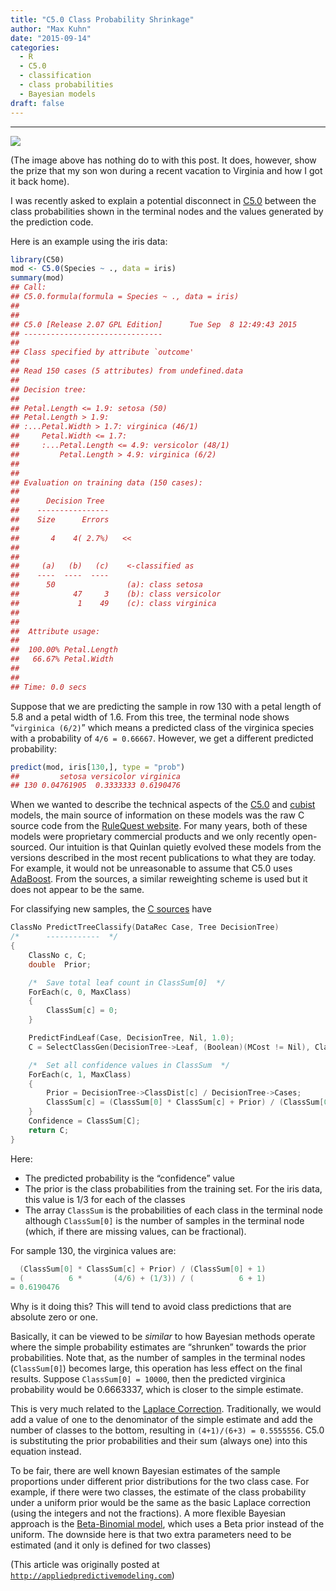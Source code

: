 ```yaml
---
title: "C5.0 Class Probability Shrinkage"
author: "Max Kuhn"
date: "2015-09-14"
categories:
  - R
  - C5.0
  - classification
  - class probabilities
  - Bayesian models
draft: false
--- 
```


<hr>

![](pika.png){fig-align="center"}

(The image above has nothing do to with this post. It does, however, show the prize that my son won during a recent vacation to Virginia and how I got it back home). 

I was recently asked to explain a potential disconnect in [C5.0](https://github.com/topepo/C5.0) between the class probabilities shown in the terminal nodes and the values generated by the prediction code. 

Here is an example using the iris data:

```r
library(C50)
mod <- C5.0(Species ~ ., data = iris)
summary(mod)
## Call:
## C5.0.formula(formula = Species ~ ., data = iris)
## 
## 
## C5.0 [Release 2.07 GPL Edition]  	Tue Sep  8 12:49:43 2015
## -------------------------------
## 
## Class specified by attribute `outcome'
## 
## Read 150 cases (5 attributes) from undefined.data
## 
## Decision tree:
## 
## Petal.Length <= 1.9: setosa (50)
## Petal.Length > 1.9:
## :...Petal.Width > 1.7: virginica (46/1)
##     Petal.Width <= 1.7:
##     :...Petal.Length <= 4.9: versicolor (48/1)
##         Petal.Length > 4.9: virginica (6/2)
## 
## 
## Evaluation on training data (150 cases):
## 
## 	    Decision Tree   
## 	  ----------------  
## 	  Size      Errors  
## 
## 	     4    4( 2.7%)   <<
## 
## 
## 	   (a)   (b)   (c)    <-classified as
## 	  ----  ----  ----
## 	    50                (a): class setosa
## 	          47     3    (b): class versicolor
## 	           1    49    (c): class virginica
## 
## 
## 	Attribute usage:
## 
## 	100.00%	Petal.Length
## 	 66.67%	Petal.Width
## 
## 
## Time: 0.0 secs
```

Suppose that we are predicting the sample in row 130 with a petal length of 5.8 and a petal width of 1.6. From this tree, the terminal node shows "`virginica (6/2)`" which means a predicted class of the virginica species with a probability of `4/6 = 0.66667`. However, we get a different predicted probability:

```r
predict(mod, iris[130,], type = "prob")
##         setosa versicolor virginica
## 130 0.04761905  0.3333333 0.6190476
```

When we wanted to describe the technical aspects of the [C5.0](https://www.rulequest.com/see5-info.html) and [cubist](https://www.rulequest.com/cubist-info.html) models, the main source of information on these models was the raw C source code from the [RuleQuest website](https://www.rulequest.com/download.html). For many years, both of these models were proprietary commercial products and we only recently open-sourced. Our intuition is that Quinlan quietly evolved these models from the versions described in the most recent publications to what they are today. For example, it would not be unreasonable to assume that C5.0 uses [AdaBoost](https://en.wikipedia.org/wiki/AdaBoost). From the sources, a similar reweighting scheme is used but it does not appear to be the same. 

For classifying new samples, the [C sources](https://github.com/topepo/C5.0/blob/master/pkg/C50/src/classify.c) have 

```c
ClassNo PredictTreeClassify(DataRec Case, Tree DecisionTree)
/*      ------------  */
{
    ClassNo	c, C;
    double	Prior;

    /*  Save total leaf count in ClassSum[0]  */
    ForEach(c, 0, MaxClass)
    {
	    ClassSum[c] = 0;
    }

    PredictFindLeaf(Case, DecisionTree, Nil, 1.0);
    C = SelectClassGen(DecisionTree->Leaf, (Boolean)(MCost != Nil), ClassSum);

    /*  Set all confidence values in ClassSum  */
    ForEach(c, 1, MaxClass)
    {
	    Prior = DecisionTree->ClassDist[c] / DecisionTree->Cases;
	    ClassSum[c] = (ClassSum[0] * ClassSum[c] + Prior) / (ClassSum[0] + 1);
    }
    Confidence = ClassSum[C];
    return C;
}
```

Here:

 * The predicted probability is the "confidence" value
 * The prior is the class probabilities from the training set. For the iris data, this value is 1/3 for each of the classes 
 * The array `ClassSum` is the probabilities of each class in the terminal node although `ClassSum[0]` is the number of samples in the terminal node (which, if there are missing values, can be fractional).
 
For sample 130, the virginica values are:

```c
  (ClassSum[0] * ClassSum[c] + Prior) / (ClassSum[0] + 1)
= (          6 *       (4/6) + (1/3)) / (          6 + 1) 
= 0.6190476
```

Why is it doing this? This will tend to avoid class predictions that are absolute zero or one.

Basically, it can be viewed to be _similar_ to how Bayesian methods operate where the simple probability estimates are "shrunken" towards the prior probabilities. Note that, as the number of samples in the terminal nodes (`ClassSum[0]`) becomes large, this operation has less effect on the final results. Suppose `ClassSum[0] = 10000`, then the predicted virginica probability would be 0.6663337, which is closer to the simple estimate. 

This is very much related to the [Laplace Correction](https://en.wikipedia.org/wiki/Additive_smoothing). Traditionally, we would add a value of one to the denominator of the simple estimate and add the number of classes to the bottom, resulting in `(4+1)/(6+3) = 0.5555556`. C5.0 is substituting the prior probabilities and their sum (always one) into this equation instead.

To be fair, there are well known Bayesian estimates of the sample proportions under different prior distributions for the two class case. For example, if there were two classes, the estimate of the class probability under a uniform prior would be the same as the basic Laplace correction (using the integers and not the fractions).  A more flexible Bayesian approach is the [Beta-Binomial model](https://en.wikipedia.org/wiki/Beta-binomial_distribution), which uses a Beta prior instead of the uniform. The downside here is that two extra parameters need to be estimated (and it only is defined for two classes)

(This article was originally posted at [`http://appliedpredictivemodeling.com`](https://appliedpredictivemodeling.com/blog/2015/9/8/c50-predicted-probability-shrinkage))